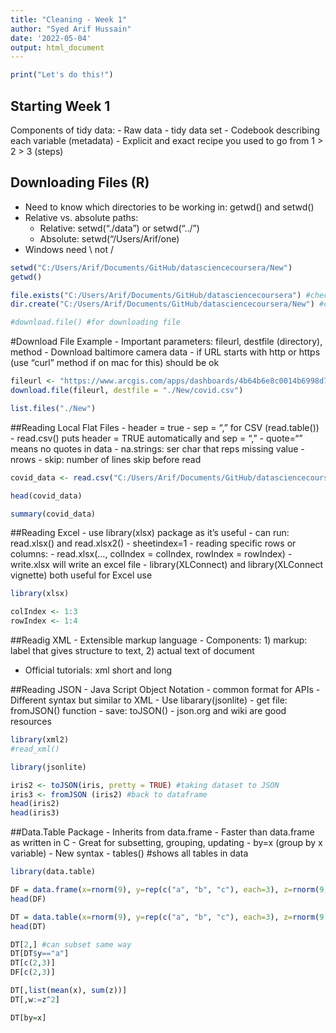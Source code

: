```yaml
---
title: "Cleaning - Week 1"
author: "Syed Arif Hussain"
date: '2022-05-04'
output: html_document
---
```


```r
print("Let's do this!")
```

## Starting Week 1
Components of tidy data:
    - Raw data
    - tidy data set
    - Codebook describing each variable (metadata)
    - Explicit and exact recipe you used to go from 1 > 2 > 3 (steps)
    

## Downloading Files (R)
  - Need to know which directories to be working in: getwd() and setwd()
  - Relative vs. absolute paths:
      - Relative: setwd("./data") or setwd("../")
      - Absolute: setwd("/Users/Arif/one)
  - Windows need \\ not /

```r
setwd("C:/Users/Arif/Documents/GitHub/datasciencecoursera/New")
getwd()

file.exists("C:/Users/Arif/Documents/GitHub/datasciencecoursera") #check if directory exists
dir.create("C:/Users/Arif/Documents/GitHub/datasciencecoursera/New") #create a directory if none

#download.file() #for downloading file
```

#Download File Example
  - Important parameters: fileurl, destfile (directory), method
  - Download baltimore camera data
  - if URL starts with http or https (use "curl" method if on mac for this) should be ok


```r
fileurl <- "https://www.arcgis.com/apps/dashboards/4b64b6e8c0014b6998d767fcf077bfaf"
download.file(fileurl, destfile = "./New/covid.csv")

list.files("./New")

```


##Reading Local Flat Files
  - header = true
  - sep = "," for CSV (read.table())
  - read.csv() puts header = TRUE automatically and sep = ","
  - quote="" means no quotes in data
  - na.strings: ser char that reps missing value
  - nrows
  - skip: number of lines skip before read

``` r
covid_data <- read.csv("C:/Users/Arif/Documents/GitHub/datasciencecoursera/New/covid_data_cleaned.csv", header = TRUE)

head(covid_data)

summary(covid_data)

```

##Reading Excel
  - use library(xlsx) package as it's useful
     - can run: read.xlsx() and read.xlsx2()
          - sheetindex=1
  - reading specific rows or columns:
     - read.xlsx(..., colIndex = colIndex, rowIndex = rowIndex)
  - write.xlsx will write an excel file
      - library(XLConnect) and library(XLConnect vignette) both useful for Excel use


```r
library(xlsx)

colIndex <- 1:3
rowIndex <- 1:4

```


##Readig XML
  - Extensible markup language
  - Components: 1) markup: label that gives structure to text, 2) actual text of document
  
  - Official tutorials: xml short and long
  
  
##Reading JSON
  - Java Script Object Notation
  - common format for APIs
  - Different syntax but similar to XML
  - Use libarary(jsonlite)
      - get file: fromJSON() function
      - save: toJSON()
  - json.org and wiki are good resources  
      
```r
library(xml2)
#read_xml()

library(jsonlite)

iris2 <- toJSON(iris, pretty = TRUE) #taking dataset to JSON
iris3 <- fromJSON (iris2) #back to dataframe
head(iris2)
head(iris3)
```

##Data.Table Package
  - Inherits from data.frame
  - Faster than data.frame as written in C
  - Great for subsetting, grouping, updating
      - by=x (group by x variable)
  - New syntax
  - tables() #shows all tables in data 

  
  
```r
library(data.table)

DF = data.frame(x=rnorm(9), y=rep(c("a", "b", "c"), each=3), z=rnorm(9))
head(DF)

DT = data.table(x=rnorm(9), y=rep(c("a", "b", "c"), each=3), z=rnorm(9))
head(DT)

DT[2,] #can subset same way
DT[DT$y=="a"]
DT[c(2,3)]
DF[c(2,3)]

DT[,list(mean(x), sum(z))]
DT[,w:=z^2]

DT[by=x]


```
